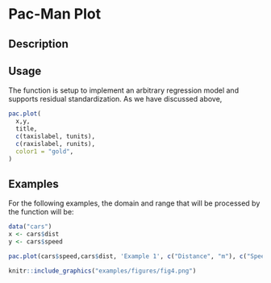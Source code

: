 # Pac-Man Plot

## Description

## Usage
The function is setup to implement an arbitrary regression model and supports residual standardization.
As we have discussed above,

```R
pac.plot(
  x,y,
  title,
  c(taxislabel, tunits),
  c(raxislabel, runits),
  color1 = "gold",
)
```
## Examples
For the following examples, the domain and range that will be processed by the
function will be:

```R
data("cars")
x <- cars$dist
y <- cars$speed

pac.plot(cars$speed,cars$dist, 'Example 1', c("Distance", "m"), c("Speed", "m/s"))
```

```r
knitr::include_graphics("examples/figures/fig4.png")
```
\newpage
